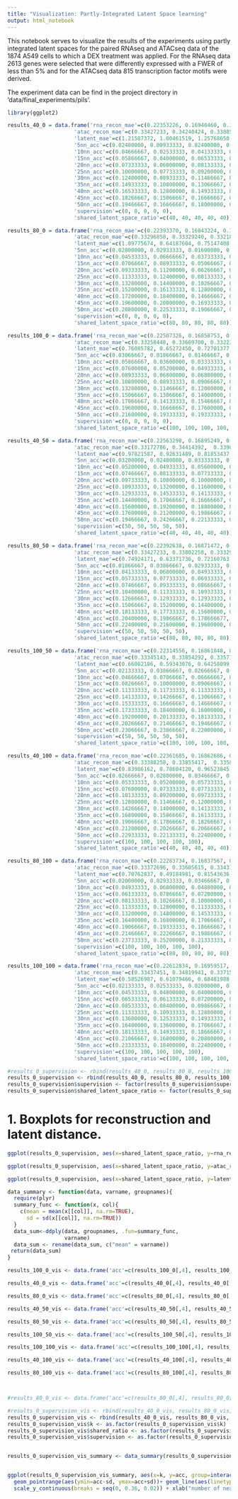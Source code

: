 ```yaml
---
title: "Visualization: Partly-Integrated Latent Space learning"
output: html_notebook
---
```


This notebook serves to visualize the results of the experiments using partly integrated latent spaces for the paired RNAseq and ATACseq data of the 1874 A549 cells to which a DEX treatment was applied. For the RNAseq data 2613 genes were selected that were differently expressed with a FWER of less than 5% and for the ATACseq data 815 transcription factor motifs were derived.

The experiment data can be find in the project directory in 'data/final_experiments/pils'.
```r
library(ggplot2)
```


```r
results_40_0 = data.frame('rna_recon_mae'=c(0.22353226, 0.16940460, 0.16879097, 0.17508526, 0.17869675), 
                     'atac_recon_mae'=c(0.33427233, 0.34240424, 0.33885545, 0.33783905, 0.33872039), 
                     'latent_mae'=c(1.21587372, 1.00461519, 1.25768650, 1.21894324, 1.02673769), 
                     '5nn_acc'=c(0.02400000, 0.00933333, 0.02400000, 0.00933333, 0.02005348), 
                     '10nn_acc'=c(0.04666667, 0.02533333, 0.04133333, 0.03600000, 0.03743316), 
                     '15nn_acc'=c(0.05866667, 0.04000000, 0.06533333, 0.05200000, 0.06283422), 
                     '20nn_acc'=c(0.07333333, 0.06000000, 0.08133333, 0.06666667, 0.08556150), 
                     '25nn_acc'=c(0.10000000, 0.07733333, 0.09200000, 0.08000000, 0.10160428), 
                     '30nn_acc'=c(0.12400000, 0.08933333, 0.11466667, 0.09866667, 0.12566845), 
                     '35nn_acc'=c(0.14933333, 0.10800000, 0.13066667, 0.12000000, 0.14171123), 
                     '40nn_acc'=c(0.16533333, 0.12800000, 0.14933333, 0.14400000, 0.15909091), 
                     '45nn_acc'=c(0.18266667, 0.15066667, 0.16666667, 0.17333333, 0.17513369), 
                     '50nn_acc'=c(0.19466667, 0.16666667, 0.18000000, 0.19600000, 0.19117647),
                     'supervision'=c(0, 0, 0, 0, 0),
                     'shared_latent_space_ratio'=c(40, 40, 40, 40, 40))

results_80_0 = data.frame('rna_recon_mae'=c(0.22393370, 0.16843224, 0.16835596, 0.17615030, 0.17741353), 
                     'atac_recon_mae'=c(0.33296858, 0.33329240, 0.33218730, 0.33043914, 0.32858014), 
                     'latent_mae'=c(1.09775674, 0.64187604, 0.75147408, 0.75389433, 0.98276365), 
                     '5nn_acc'=c(0.02800000, 0.02933333, 0.01600000, 0.01733333, 0.03208556), 
                     '10nn_acc'=c(0.04533333, 0.06666667, 0.03733333, 0.03733333, 0.04679144), 
                     '15nn_acc'=c(0.07066667, 0.08933333, 0.05066667, 0.05733333, 0.05882353), 
                     '20nn_acc'=c(0.09333333, 0.11200000, 0.06266667, 0.07733333, 0.09625668), 
                     '25nn_acc'=c(0.11333333, 0.12400000, 0.08133333, 0.10133333, 0.12032086), 
                     '30nn_acc'=c(0.13200000, 0.14400000, 0.10266667, 0.13466667, 0.07219251), 
                     '35nn_acc'=c(0.15200000, 0.16133333, 0.12800000, 0.15066667, 0.10828877), 
                     '40nn_acc'=c(0.17200000, 0.18400000, 0.14666667, 0.16666667, 0.12566845), 
                     '45nn_acc'=c(0.19600000, 0.20800000, 0.16933333, 0.17333333, 0.15240642), 
                     '50nn_acc'=c(0.20800000, 0.22533333, 0.19066667, 0.19200000, 0.17245989),
                     'supervision'=c(0, 0, 0, 0, 0),
                     'shared_latent_space_ratio'=c(80, 80, 80, 80, 80))

results_100_0 = data.frame('rna_recon_mae'=c(0.22507326, 0.16858753, 0.16845130, 0.17710733, 0.17771498), 
                     'atac_recon_mae'=c(0.33258448, 0.33669700, 0.33223893, 0.33183877, 0.33427753), 
                     'latent_mae'=c(0.76085782, 0.65272450, 0.72701377, 0.80351210, 0.92230958), 
                     '5nn_acc'=c(0.03066667, 0.01866667, 0.01466667, 0.02266667, 0.02139037), 
                     '10nn_acc'=c(0.05866667, 0.03600000, 0.03333333, 0.03466667, 0.03475936), 
                     '15nn_acc'=c(0.07600000, 0.05200000, 0.04933333, 0.05200000, 0.05748663), 
                     '20nn_acc'=c(0.08933333, 0.06800000, 0.06800000, 0.07066667, 0.08021390), 
                     '25nn_acc'=c(0.10800000, 0.08933333, 0.09066667, 0.09200000, 0.10294118), 
                     '30nn_acc'=c(0.13200000, 0.11466667, 0.12000000, 0.11866667, 0.13101604), 
                     '35nn_acc'=c(0.15066667, 0.13066667, 0.14000000, 0.13733333, 0.14037433), 
                     '40nn_acc'=c(0.17066667, 0.14133333, 0.15466667, 0.16533333, 0.14973262), 
                     '45nn_acc'=c(0.19600000, 0.16666667, 0.17600000, 0.17866667, 0.16711230), 
                     '50nn_acc'=c(0.21600000, 0.19333333, 0.19333333, 0.19333333, 0.18850267),
                     'supervision'=c(0, 0, 0, 0, 0),
                     'shared_latent_space_ratio'=c(100, 100, 100, 100, 100))


```


```r
results_40_50 = data.frame('rna_recon_mae'=c(0.22563298, 0.16895249, 0.16925240, 0.17460202, 0.17802727), 
                     'atac_recon_mae'=c(0.33172786, 0.34414392,  0.33905005, 0.33423861, 0.33527538), 
                     'latent_mae'=c(0.97821587, 0.92631489, 0.81853437, 0.77450567, 0.72540510), 
                     '5nn_acc'=c(0.03200000, 0.02400000, 0.03333333, 0.02000000, 0.02406417), 
                     '10nn_acc'=c(0.05200000, 0.04933333, 0.05600000, 0.04800000, 0.04278075), 
                     '15nn_acc'=c(0.07466667, 0.08133333, 0.07733333, 0.07333333, 0.06818182), 
                     '20nn_acc'=c(0.09733333, 0.10800000, 0.10000000, 0.09600000, 0.08957219), 
                     '25nn_acc'=c(0.10933333, 0.13200000, 0.11600000, 0.12266667, 0.11497326), 
                     '30nn_acc'=c(0.12933333, 0.14533333, 0.14133333, 0.14533333, 0.15240642), 
                     '35nn_acc'=c(0.14400000, 0.17066667, 0.16666667, 0.16800000, 0.16042781), 
                     '40nn_acc'=c(0.15600000, 0.19200000, 0.18800000, 0.18400000, 0.17780749), 
                     '45nn_acc'=c(0.17600000, 0.21200000, 0.19866667, 0.19600000, 0.20855615), 
                     '50nn_acc'=c(0.19466667, 0.24266667, 0.22133333, 0.21466667, 0.22860963),
                     'supervision'=c(50, 50, 50, 50, 50),
                     'shared_latent_space_ratio'=c(40, 40, 40, 40, 40))

results_80_50 = data.frame('rna_recon_mae'=c(0.22392638, 0.16871472, 0.16868014, 0.17414888, 0.17722086), 
                     'atac_recon_mae'=c(0.33427233, 0.33802258, 0.33329543, 0.32967215, 0.33000174), 
                     'latent_mae'=c(0.74924171, 0.63371736, 0.72160763, 0.67589509, 0.68732470), 
                     '5nn_acc'=c(0.01866667, 0.03866667, 0.02933333, 0.01333333, 0.02139037), 
                     '10nn_acc'=c(0.04133333, 0.06800000, 0.04933333, 0.03866667, 0.03609626), 
                     '15nn_acc'=c(0.05733333, 0.07733333, 0.06933333, 0.06800000, 0.05347594), 
                     '20nn_acc'=c(0.07466667, 0.09333333, 0.08666667, 0.08533333, 0.07620321), 
                     '25nn_acc'=c(0.10400000, 0.11333333, 0.10933333, 0.12000000, 0.09491979), 
                     '30nn_acc'=c(0.12666667, 0.12933333, 0.12933333, 0.14800000, 0.11764706), 
                     '35nn_acc'=c(0.15066667, 0.15200000, 0.14400000, 0.16933333, 0.13101604), 
                     '40nn_acc'=c(0.18133333, 0.17733333, 0.15600000, 0.19200000, 0.14438503), 
                     '45nn_acc'=c(0.20400000, 0.19866667, 0.178666677, 0.21600000, 0.17513369), 
                     '50nn_acc'=c(0.22400000, 0.21600000, 0.19600000, 0.23200000, 0.19251337),
                     'supervision'=c(50, 50, 50, 50, 50),
                     'shared_latent_space_ratio'=c(80, 80, 80, 80, 80))

results_100_50 = data.frame('rna_recon_mae'=c(0.22314556, 0.16861848, 0.16843641, 0.17579985, 0.17851277), 
                     'atac_recon_mae'=c(0.33345143, 0.33854292, 0.33577931, 0.33451602, 0.33379208), 
                     'latent_mae'=c(0.66082186, 0.59343076, 0.64258099, 0.66943133, 0.59806502), 
                     '5nn_acc'=c(0.02133333, 0.03866667, 0.02666667, 0.01733333, 0.02272727), 
                     '10nn_acc'=c(0.04666667, 0.07066667, 0.06666667, 0.04000000, 0.04010695), 
                     '15nn_acc'=c(0.08266667, 0.10000000, 0.09066667, 0.08400000, 0.06417112), 
                     '20nn_acc'=c(0.11333333, 0.11733333, 0.11333333, 0.10800000, 0.08556150), 
                     '25nn_acc'=c(0.14133333, 0.14266667, 0.13066667, 0.12533333, 0.10427807), 
                     '30nn_acc'=c(0.15333333, 0.16666667, 0.14666667, 0.14933333, 0.12834225), 
                     '35nn_acc'=c(0.17333333, 0.18400000, 0.16000000, 0.18000000, 0.16042781), 
                     '40nn_acc'=c(0.19200000, 0.20133333, 0.18133333, 0.20000000, 0.18850267), 
                     '45nn_acc'=c(0.20266667, 0.21466667, 0.19466667, 0.22666667, 0.20320856), 
                     '50nn_acc'=c(0.23066667, 0.23866667, 0.22000000, 0.24133333, 0.21657754),
                     'supervision'=c(50, 50, 50, 50, 50),
                     'shared_latent_space_ratio'=c(100, 100, 100, 100, 100))
```

```r
results_40_100 = data.frame('rna_recon_mae'=c(0.22361685, 0.16862686, 0.16889898, 0.17865187, 0.17739863), 
                     'atac_recon_mae'=c(0.33388258, 0.33855417,  0.33586541, 0.33060291, 0.33354260), 
                     'latent_mae'=c(0.83906162, 0.78604120, 0.96523845, 0.85315061, 0.73234332), 
                     '5nn_acc'=c(0.02666667, 0.02800000, 0.03466667, 0.01733333, 0.02406417), 
                     '10nn_acc'=c(0.05333333, 0.05200000, 0.05733333, 0.03600000, 0.05347594), 
                     '15nn_acc'=c(0.07600000, 0.07333333, 0.07733333, 0.06400000, 0.07620321), 
                     '20nn_acc'=c(0.10133333, 0.09200000, 0.09733333, 0.09466667, 0.09358289), 
                     '25nn_acc'=c(0.12800000, 0.11466667, 0.12000000, 0.12666667, 0.11631016), 
                     '30nn_acc'=c(0.14266667, 0.14000000, 0.14133333, 0.15733333, 0.14438503), 
                     '35nn_acc'=c(0.16800000, 0.15866667, 0.16133333, 0.18266667, 0.15508021), 
                     '40nn_acc'=c(0.19066667, 0.17866667, 0.18266667, 0.20133333, 0.16711230), 
                     '45nn_acc'=c(0.21200000, 0.20266667, 0.20666667, 0.22400000, 0.18048128), 
                     '50nn_acc'=c(0.22933333, 0.22133333, 0.22400000, 0.24533333, 0.20454545),
                     'supervision'=c(100, 100, 100, 100, 100),
                     'shared_latent_space_ratio'=c(40, 40, 40, 40, 40))

results_80_100 = data.frame('rna_recon_mae'=c(0.22283734, 0.16837567, 0.16865470, 0.17399445, 0.17738988), 
                     'atac_recon_mae'=c(0.33372696, 0.33605615, 0.33431201, 0.33081540, 0.33030909), 
                     'latent_mae'=c(0.70762837, 0.49184981, 0.81543636, 0.74546105, 0.69347143), 
                     '5nn_acc'=c(0.02000000, 0.02933333, 0.03466667, 0.03200000, 0.03208556), 
                     '10nn_acc'=c(0.04933333, 0.06000000, 0.04800000, 0.05600000, 0.06417112), 
                     '15nn_acc'=c(0.06133333, 0.07866667, 0.07200000, 0.07733333, 0.07887701), 
                     '20nn_acc'=c(0.08133333, 0.10266667, 0.10000000, 0.10933333, 0.10160428), 
                     '25nn_acc'=c(0.11333333, 0.12800000, 0.11333333, 0.13866667, 0.12032086), 
                     '30nn_acc'=c(0.13200000, 0.14800000, 0.14533333, 0.16000000, 0.13770053), 
                     '35nn_acc'=c(0.16400000, 0.16800000, 0.17066667, 0.18800000, 0.14705882), 
                     '40nn_acc'=c(0.19066667, 0.19333333, 0.18666667, 0.20533333, 0.16844920), 
                     '45nn_acc'=c(0.21466667, 0.22266667, 0.19866667, 0.22000000, 0.18850267), 
                     '50nn_acc'=c(0.23733333, 0.25200000, 0.21333333, 0.24000000, 0.20454545),
                     'supervision'=c(100, 100, 100, 100, 100),
                     'shared_latent_space_ratio'=c(80, 80, 80, 80, 80))

results_100_100 = data.frame('rna_recon_mae'=c(0.22612834, 0.16959517, 0.16869249, 0.17445719, 0.17757769), 
                     'atac_recon_mae'=c(0.33437451, 0.34819941, 0.33715484, 0.33638307, 0.33596016), 
                     'latent_mae'=c(0.58526987, 0.61079466, 0.68481988, 0.56714654, 0.65266567), 
                     '5nn_acc'=c(0.02133333, 0.02533333, 0.02000000, 0.02933333, 0.03074866), 
                     '10nn_acc'=c(0.04533333, 0.04800000, 0.04000000, 0.05066667, 0.05080214), 
                     '15nn_acc'=c(0.06533333, 0.06133333, 0.07200000, 0.07200000, 0.07085561), 
                     '20nn_acc'=c(0.08533333, 0.08400000, 0.09866667, 0.09333333, 0.10160428), 
                     '25nn_acc'=c(0.11333333, 0.10933333, 0.12800000, 0.12666667, 0.11497326), 
                     '30nn_acc'=c(0.13600000, 0.12533333, 0.14933333, 0.14266667, 0.13502674), 
                     '35nn_acc'=c(0.16400000, 0.13600000, 0.17066667, 0.17333333, 0.15909091), 
                     '40nn_acc'=c(0.18133333, 0.14933333, 0.18666667, 0.19600000, 0.17245989), 
                     '45nn_acc'=c(0.21066667, 0.16800000, 0.20800000, 0.22000000, 0.19117647), 
                     '50nn_acc'=c(0.23333333, 0.18400000, 0.22400000, 0.24000000, 0.20721925),
                     'supervision'=c(100, 100, 100, 100, 100),
                     'shared_latent_space_ratio'=c(100, 100, 100, 100, 100))
```



```r
#results_0_supervision <- rbind(results_40_0, results_80_0, results_100_0)
results_0_supervision <- rbind(results_40_0, results_80_0, results_100_0, results_40_50, results_80_50, results_100_50, results_40_100, results_80_100, results_100_100)
results_0_supervision$supervision <- factor(results_0_supervision$supervision)
results_0_supervision$shared_latent_space_ratio <- factor(results_0_supervision$shared_latent_space_ratio)
```


# 1. Boxplots for reconstruction and latent distance.

```r
ggplot(results_0_supervision, aes(x=shared_latent_space_ratio, y=rna_recon_mae, color=supervision)) + geom_boxplot() + xlab("rel. shared latent dimensions") + ylab('MAE') + ggtitle('RNA reconstruction error')
```
```r
ggplot(results_0_supervision, aes(x=shared_latent_space_ratio, y=atac_recon_mae, color=supervision)) + geom_boxplot()+ xlab("rel. shared latent dimensions") + ylab('MAE') + ggtitle('ATAC reconstruction error')
```

```r
ggplot(results_0_supervision, aes(x=shared_latent_space_ratio, y=latent_mae, color=supervision)) + geom_boxplot()+ xlab("rel. shared latent dimensions") + ylab('MAE') + ggtitle('Latent distance of the paired samples')
```


```r
data_summary <- function(data, varname, groupnames){
  require(plyr)
  summary_func <- function(x, col){
    c(mean = mean(x[[col]], na.rm=TRUE),
      sd = sd(x[[col]], na.rm=TRUE))
  }
  data_sum<-ddply(data, groupnames, .fun=summary_func,
                  varname)
  data_sum <- rename(data_sum, c("mean" = varname))
 return(data_sum)
}
```


```r
results_100_0_vis <- data.frame('acc'=c(results_100_0[,4], results_100_0[,5], results_100_0[,6], results_100_0[,7],results_100_0[,8], results_100_0[,9],results_100_0[,10], results_100_0[,11],results_100_0[,12], results_100_0[,13]), 'k'=c(rep(5,5), rep(10,5), rep(15,5), rep(20,5), rep(25,5), rep(30,5), rep(35,5), rep(40,5), rep(45,5), rep(50,5)), 'shared_ratio'=rep(100, 50), 'supervision'=rep(0, 50))

results_40_0_vis <- data.frame('acc'=c(results_40_0[,4], results_40_0[,5], results_40_0[,6], results_40_0[,7],results_40_0[,8], results_40_0[,9],results_40_0[,10], results_40_0[,11],results_40_0[,12], results_40_0[,13]), 'k'=c(rep(5,5), rep(10,5), rep(15,5), rep(20,5), rep(25,5), rep(30,5), rep(35,5), rep(40,5), rep(45,5), rep(50,5)), 'shared_ratio'=rep(40, 50), 'supervision'=rep(0,50))

results_80_0_vis <- data.frame('acc'=c(results_80_0[,4], results_80_0[,5], results_80_0[,6], results_80_0[,7],results_80_0[,8], results_80_0[,9],results_80_0[,10], results_80_0[,11],results_80_0[,12], results_80_0[,13]), 'k'=c(rep(5,5), rep(10,5), rep(15,5), rep(20,5), rep(25,5), rep(30,5), rep(35,5), rep(40,5), rep(45,5), rep(50,5)), 'shared_ratio'=rep(80, 50), 'supervision'=rep(0,50))

results_40_50_vis <- data.frame('acc'=c(results_40_50[,4], results_40_50[,5], results_40_50[,6], results_40_50[,7],results_40_50[,8], results_40_50[,9],results_40_50[,10], results_40_50[,11],results_40_50[,12], results_40_50[,13]), 'k'=c(rep(5,5), rep(10,5), rep(15,5), rep(20,5), rep(25,5), rep(30,5), rep(35,5), rep(40,5), rep(45,5), rep(50,5)), 'shared_ratio'=rep(40, 50), 'supervision'=rep(50,50))

results_80_50_vis <- data.frame('acc'=c(results_80_50[,4], results_80_50[,5], results_80_50[,6], results_80_50[,7],results_80_50[,8], results_80_50[,9],results_80_50[,10], results_80_50[,11],results_80_50[,12], results_80_50[,13]), 'k'=c(rep(5,5), rep(10,5), rep(15,5), rep(20,5), rep(25,5), rep(30,5), rep(35,5), rep(40,5), rep(45,5), rep(50,5)), 'shared_ratio'=rep(80, 50), 'supervision'=rep(50,50))

results_100_50_vis <- data.frame('acc'=c(results_100_50[,4], results_100_50[,5], results_100_50[,6], results_100_50[,7],results_100_50[,8], results_100_50[,9],results_100_50[,10], results_100_50[,11],results_100_50[,12], results_100_50[,13]), 'k'=c(rep(5,5), rep(10,5), rep(15,5), rep(20,5), rep(25,5), rep(30,5), rep(35,5), rep(40,5), rep(45,5), rep(50,5)), 'shared_ratio'=rep(100, 50), 'supervision'=rep(50,50))

results_100_100_vis <- data.frame('acc'=c(results_100_100[,4], results_100_100[,5], results_100_100[,6], results_100_100[,7],results_100_100[,8], results_100_100[,9],results_100_100[,10], results_100_100[,11],results_100_100[,12], results_100_100[,13]), 'k'=c(rep(5,5), rep(10,5), rep(15,5), rep(20,5), rep(25,5), rep(30,5), rep(35,5), rep(40,5), rep(45,5), rep(50,5)), 'shared_ratio'=rep(100, 50), 'supervision'=rep(100, 50))

results_40_100_vis <- data.frame('acc'=c(results_40_100[,4], results_40_100[,5], results_40_100[,6], results_40_100[,7],results_40_100[,8], results_40_100[,9],results_40_100[,10], results_40_100[,11],results_40_100[,12], results_40_100[,13]), 'k'=c(rep(5,5), rep(10,5), rep(15,5), rep(20,5), rep(25,5), rep(30,5), rep(35,5), rep(40,5), rep(45,5), rep(50,5)), 'shared_ratio'=rep(40, 50), 'supervision'=rep(100, 50))

results_80_100_vis <- data.frame('acc'=c(results_80_100[,4], results_80_100[,5], results_80_100[,6], results_80_100[,7],results_80_100[,8], results_80_100[,9],results_80_100[,10], results_80_100[,11],results_80_100[,12], results_80_100[,13]), 'k'=c(rep(5,5), rep(10,5), rep(15,5), rep(20,5), rep(25,5), rep(30,5), rep(35,5), rep(40,5), rep(45,5), rep(50,5)), 'shared_ratio'=rep(80, 50), 'supervision'=rep(100,50))



#results_80_0_vis <- data.frame('acc'=c(results_80_0[,4], results_80_0[,5], results_80_0[,6], results_80_0[,7],results_80_0[,8], results_80_0[,9],results_80_0[,10], results_80_0[,11],results_80_0[,12], results_80_0[,13]), 'k'=c(rep(5,5), rep(10,5), rep(15,5), rep(20,5), rep(25,5), rep(30,5), rep(35,5), rep(40,5), rep(45,5), rep(50,5)), 'shared_ratio'=rep(80, 50))

#results_0_supervision_vis <- rbind(results_40_0_vis, results_80_0_vis, results_100_0_vis)
results_0_supervision_vis <- rbind(results_40_0_vis, results_80_0_vis, results_100_0_vis, results_40_50_vis, results_80_50_vis, results_100_50_vis, results_40_100_vis, results_80_100_vis, results_100_100_vis)
results_0_supervision_vis$k <- as.factor(results_0_supervision_vis$k)
results_0_supervision_vis$shared_ratio <- as.factor(results_0_supervision_vis$shared_ratio)
results_0_supervision_vis$supervision <- as.factor(results_0_supervision_vis$supervision)


results_0_supervision_vis_summary <- data_summary(results_0_supervision_vis, varname = 'acc', groupnames = c('k', 'shared_ratio', 'supervision'))



```

```r
ggplot(results_0_supervision_vis_summary, aes(x=k, y=acc, group=interaction(shared_ratio,supervision), color=shared_ratio)) + 
  geom_pointrange(aes(ymin=acc-sd, ymax=acc+sd))+ geom_line(aes(linetype=supervision)) +
  scale_y_continuous(breaks = seq(0, 0.36, 0.02)) + xlab("number of nearest neighbors") + ylab('knn accuracy for the latent embeddings') + ggtitle('kNN accuracy of the learned latent space')
```


